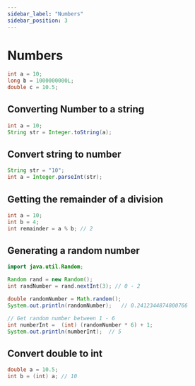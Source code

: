 ```yaml
---
sidebar_label: "Numbers"
sidebar_position: 3
---
```


# Numbers

```java
int a = 10;
long b = 1000000000L;
double c = 10.5;
```

## Converting Number to a string

```java
int a = 10;
String str = Integer.toString(a);
```

## Convert string to number

```java
String str = "10";
int a = Integer.parseInt(str);
```

## Getting the remainder of a division

```java
int a = 10;
int b = 4;
int remainder = a % b; // 2
```

## Generating a random number

```java
import java.util.Random;

Random rand = new Random();
int randNumber = rand.nextInt(3); // 0 - 2
```

```java
double randomNumber = Math.random();
System.out.println(randomNumber);   // 0.2412344874800766

// Get random number between 1 - 6
int numberInt =  (int) (randomNumber * 6) + 1;
System.out.println(numberInt);  // 5
```

## Convert double to int

```java
double a = 10.5;
int b = (int) a; // 10
```

